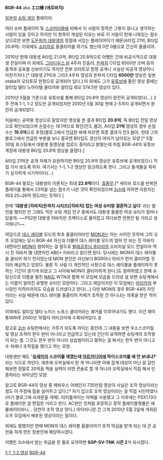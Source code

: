 '''BGR-44''' aka '''エロ蜂 (에로바치)'''

[[일본]]의 [[슈팅 게임]] 플레이어.

여러 슈퍼 플레이어 및 [[스코어러]]들에 비해서 이 사람의 항목은 그렇지 않나고 생각하는 사람이 있을 것이고 하지만 이 항목이 개설된 이유는 바로 이 사람이 현재 나와있는 점수상으로만 보면 [[도돈파치 대왕생]]의 정점에 서있는 플레이어이기 때문(A타입 21억, B타입 20.8억). 이외에도 [[쇼티아]]로 올클리어를 하기도 했는데 0잔 0봄으로 간신히 올클리어.

2010년 현재 대왕생 A타입 21.0억, B타입 20.8억으로 어쨌든 간에 비공식적으로 대왕생 전일이며 이 외에도 [[그라디우스 III]] 4주차 진출러, [[돈파치]] C타입 6500만 오버 등의 충격과 공포를 선보이기도 하지만 전부 오타토모 한정 공개니 사실상 비공개 영상이나 마찬가지다.[* 대왕생 21억과 그라3 4주차 영상과 돈파치 C타입 '''6500만''' 영상은 일본 otaba의 오타토모 한정으로 공개되어 있다.] 이 외에도 그가 [[유튜브]]에 올린 영상 중에는 알타입 델타 노아이템 클리어와 알타입 레오 574.5만 영상이 있다.

2010년 5월을 기준으로 유튜브를 통해 B타입 20.8억 영상이 완전히 공개되었다(...) 2주 전에 1-1, 1-2 정도만 공개되었지만 2010년 5월 30일 현재 2-5까지 공개되면서 완전히 공개되었다.

처음에는 공략용 영상으로 알았지만 영상을 본 결과 B타입 '''20.8억''', 즉 B타입 전일 영상으로 확인되었으며 순점수는 19.1억으로 확인(잔3, 봄2), A타입 '''21억''' 영상의 경우 순점수는 '''19.5억'''으로 추정(블로그에서 언급한 바에 따르면 최종 결과가 잔3 봄0). 헌데 그의 블로그에서 언급한 부분을 보니 결국엔 B타입도 경신의 여지가 남아있는 모양 [* 5월 30일 포스팅에서 대왕생 동영상을 업로드 중이라고 밝혔는데 마침 BGR-44의 유튜브 계정에 대왕생 B타입 20.8억 영상을 올렸다.]

A타입 21억은 공개 자체가 요원하지만 B타입 20.8억 영상은 유튜브에 공개되었으니 직접 가서 보도록 하자. 여기서는 1-1, 1-2 영상만 링크하도록 한다. 그리고 돌개물살 회피가 심각하게 사기적이다(...)

BGR-44 말로는 대왕생의 이론치는 최대 '''22.8억'''이다. [[흠좀무]].[* 세이브 로드를 반복한 플레이를 통해서 23억을 넘는 점수가 나온 것이 확인되었으며 [[2ch]]에 의하면 이론치는 최대 25~26억 정도라는 듯하다.]

한때 ''''대왕생 [히바치(돈파치 시리즈)|히바치] 잡는 여성 슈터랑 결혼하고 싶다'''' 라는 발언을 했지만 안 그래도 적은 슈팅 게임 인구 중에서도 대왕생 올클한 여성 슈터가 얼마나 있을까. ~~PS2판 대왕생 히바치만 프랙티스로 물어잡고 하다보면 언젠간 될 거라고 생각하나?~~

여담으로 [[데스 레이블]] 모드의 최초 올클리어러인 [[MON]]과는 아는 사이인 듯하며 그의 오프 모임에는 당시 BGR-44 자신과 더불어 데스 레이블 모드의 얼마 안 되는 진 히바치 대면자인 [[MON]]이 참여하는 걸 필두로 [[벌레공주님 두 사람|벌레공주님 후타리]]의 오리지널 모드 전일이자 역시 진 히바치 改 대면자인 ABI[* 아비라고 읽으면 된다. 당시에는 MON이 데스 레이블을 클리어 하기 전이었는데 MON 본인은 자신보다 BGR이나 아비가 먼저 클리어할 것이라 예상하고 있었다. 물론 두 사람 다 개인적인 사정으로 데스 레이블을 플레이하지 못하는 기간이 생기게 되었고 그 사이에 MON이 클리어하게 된다.]도 참여하였고 한때 슈팅신으로 이름을 떨친 [[NAI]]도 WTN과 함께 이 모임에 모습을 드러낸 걸 보면 슈팅계에서는 이름이 알려진 유명한 슈터인 모양이다. 그리고 여담이지만 이 모임에는 [[아리카]]의 부사장인 미하라까지도 모습을 드러냈다고 한다(...) 다만 MON의 경우 BGR-44의 지인이라는 사실 때문에 데스 레이블 올클리어 자체가 조작된 건 아니냐는 의혹을 받은 적이 있다.

이외에도 알타입 델타 노미스 노포스 클리어라는 쾌거를 이루어내기도 했다. 이건 패미통WAVE 2000년 10월자 야리코미에 수록되어있다. [http://gall.dcinside.com/list.php?id=shooting&no=44479&page=5&bbs= #]

참고로 [[2ch]] 슈팅판에서는 가루가 되도록 까이는 중인데 그 내용을 보면 우소스코어질 및 영상 조작이 한두 번이 아니라고 언급하고 있는데 간단히 요약하면 슈팅계의 조작왕이 되는 셈. 그것도 한두 번이 아니라 상습범이라고 말하는 걸 봐서는 한두 번이 아니고 수 차례나 조작질을 했다고 하는 모양.

대왕생만 해도 ''''[[유세미]]의 스코어를 재꼈는데 [[아르카디아]]에 하이스코어를 왜 안 보내냐?'''' 라는 식으로 까인다. 애초에 오락실에서 한 게 아니라면 아예 집계 대상이 아닌 걸 감안해보면 정말로 20억을 찍을 실력이 되면 콘솔로 할 게 아니라 오락실에서 직접 해서 인증하라는 비아냥인 모양.

참고로 BGR-44의 영상 중 제비우스 어레인지 735만점 영상이 사실은 조작 영상이라는 점도 이 주장에 힘을 실어주고 있다.[* 자기 입으로 조작 영상이라는 걸 직접 시인하였다(자기 블로그에 사과문을 개제). 타이틀까지는 마메를 사용했고 그 이후에는 PSX1.13으로 플레이한 걸 편집한 거라고 한다. AC판인 것처럼 포장하고 정작 플레이플랫폼은 에뮬레이터라니... 당연히 조작 영상 맞다.] 아이러니한 건 그게 2010년 5월 2일에 개최된 오프 모임에서 배포된 영상이라는 점이다.

위에도 말했지만 한때 MON의 데스 레이블 올클리어가 조작 의심을 받게 되는 데 큰 공헌을 하게 만든 장본인에 해당하시겠다.

어쨌든 2ch에서 받는 취급을 한 줄로 요약하면 '''SGP-SV-TNK 시즌 2'''가 되시겠다.

[http://www.youtube.com/watch?v=qSXH8eOK2bQ 1-1, 1-2 영상]
[http://www.youtube.com/user/BGRerobachi BGR-44]
